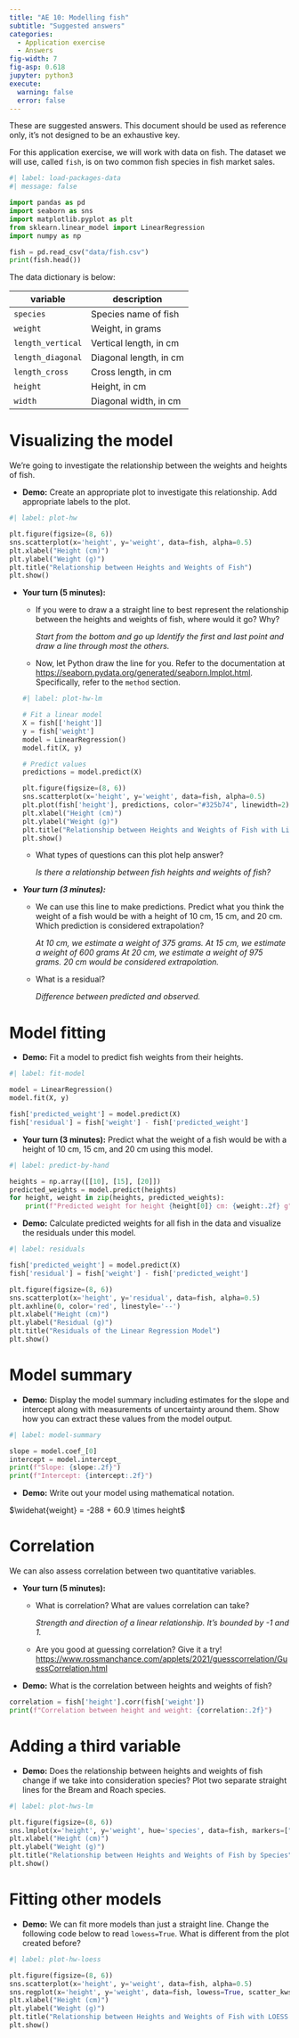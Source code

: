 ```yaml
---
title: "AE 10: Modelling fish"
subtitle: "Suggested answers"
categories: 
  - Application exercise
  - Answers
fig-width: 7
fig-asp: 0.618
jupyter: python3
execute:
  warning: false
  error: false
---
```


::: callout-important
These are suggested answers.
This document should be used as reference only, it's not designed to be an exhaustive key.
:::

For this application exercise, we will work with data on fish.
The dataset we will use, called `fish`, is on two common fish species in fish market sales.

```python
#| label: load-packages-data
#| message: false

import pandas as pd
import seaborn as sns
import matplotlib.pyplot as plt
from sklearn.linear_model import LinearRegression
import numpy as np

fish = pd.read_csv("data/fish.csv")
print(fish.head())
```

The data dictionary is below:

| **variable**      | **description**        |
|-------------------|------------------------|
| `species`         | Species name of fish   |
| `weight`          | Weight, in grams       |
| `length_vertical` | Vertical length, in cm |
| `length_diagonal` | Diagonal length, in cm |
| `length_cross`    | Cross length, in cm    |
| `height`          | Height, in cm          |
| `width`           | Diagonal width, in cm  |

# Visualizing the model

We're going to investigate the relationship between the weights and heights of fish.

-   **Demo:** Create an appropriate plot to investigate this relationship. Add appropriate labels to the plot.

```python
#| label: plot-hw

plt.figure(figsize=(8, 6))
sns.scatterplot(x='height', y='weight', data=fish, alpha=0.5)
plt.xlabel("Height (cm)")
plt.ylabel("Weight (g)")
plt.title("Relationship between Heights and Weights of Fish")
plt.show()
```

-   **Your turn (5 minutes):**

    -   If you were to draw a a straight line to best represent the relationship between the heights and weights of fish, where would it go?
        Why?

        *Start from the bottom and go up Identify the first and last point and draw a line through most the others.*

    -   Now, let Python draw the line for you.
        Refer to the documentation at <https://seaborn.pydata.org/generated/seaborn.lmplot.html>.
        Specifically, refer to the `method` section.

    ```python
    #| label: plot-hw-lm

    # Fit a linear model
    X = fish[['height']]
    y = fish['weight']
    model = LinearRegression()
    model.fit(X, y)

    # Predict values
    predictions = model.predict(X)

    plt.figure(figsize=(8, 6))
    sns.scatterplot(x='height', y='weight', data=fish, alpha=0.5)
    plt.plot(fish['height'], predictions, color="#325b74", linewidth=2)
    plt.xlabel("Height (cm)")
    plt.ylabel("Weight (g)")
    plt.title("Relationship between Heights and Weights of Fish with Linear Regression Line")
    plt.show()
    ```

    -   What types of questions can this plot help answer?

        *Is there a relationship between fish heights and weights of fish?*

-   ***Your turn (3 minutes):***

    -   We can use this line to make predictions.
        Predict what you think the weight of a fish would be with a height of 10 cm, 15 cm, and 20 cm.
        Which prediction is considered extrapolation?

        *At 10 cm, we estimate a weight of 375 grams. At 15 cm, we estimate a weight of 600 grams At 20 cm, we estimate a weight of 975 grams. 20 cm would be considered extrapolation.*

    -   What is a residual?

        *Difference between predicted and observed.*

# Model fitting

-   **Demo:** Fit a model to predict fish weights from their heights.

```python
#| label: fit-model

model = LinearRegression()
model.fit(X, y)

fish['predicted_weight'] = model.predict(X)
fish['residual'] = fish['weight'] - fish['predicted_weight']
```

-   **Your turn (3 minutes):** Predict what the weight of a fish would be with a height of 10 cm, 15 cm, and 20 cm using this model.

```python
#| label: predict-by-hand

heights = np.array([[10], [15], [20]])
predicted_weights = model.predict(heights)
for height, weight in zip(heights, predicted_weights):
    print(f"Predicted weight for height {height[0]} cm: {weight:.2f} g")
```

-   **Demo:** Calculate predicted weights for all fish in the data and visualize the residuals under this model.

```python
#| label: residuals

fish['predicted_weight'] = model.predict(X)
fish['residual'] = fish['weight'] - fish['predicted_weight']

plt.figure(figsize=(8, 6))
sns.scatterplot(x='height', y='residual', data=fish, alpha=0.5)
plt.axhline(0, color='red', linestyle='--')
plt.xlabel("Height (cm)")
plt.ylabel("Residual (g)")
plt.title("Residuals of the Linear Regression Model")
plt.show()
```

# Model summary

-   **Demo:** Display the model summary including estimates for the slope and intercept along with measurements of uncertainty around them. Show how you can extract these values from the model output.

```python
#| label: model-summary

slope = model.coef_[0]
intercept = model.intercept_
print(f"Slope: {slope:.2f}")
print(f"Intercept: {intercept:.2f}")
```

-   **Demo:** Write out your model using mathematical notation.

$\widehat{weight} = -288 + 60.9 \times height$

# Correlation

We can also assess correlation between two quantitative variables.

-   **Your turn (5 minutes):**
    -   What is correlation?
        What are values correlation can take?

        *Strength and direction of a linear relationship. It's bounded by -1 and 1.*

    -   Are you good at guessing correlation?
        Give it a try!
        <https://www.rossmanchance.com/applets/2021/guesscorrelation/GuessCorrelation.html>
-   **Demo:** What is the correlation between heights and weights of fish?

```python
correlation = fish['height'].corr(fish['weight'])
print(f"Correlation between height and weight: {correlation:.2f}")
```

# Adding a third variable

-   **Demo:** Does the relationship between heights and weights of fish change if we take into consideration species? Plot two separate straight lines for the Bream and Roach species.

```python
#| label: plot-hws-lm

plt.figure(figsize=(8, 6))
sns.lmplot(x='height', y='weight', hue='species', data=fish, markers=["o", "s"], ci=None, palette="muted", height=6, aspect=1.5)
plt.xlabel("Height (cm)")
plt.ylabel("Weight (g)")
plt.title("Relationship between Heights and Weights of Fish by Species")
plt.show()
```

# Fitting other models

-   **Demo:** We can fit more models than just a straight line. Change the following code below to read `lowess=True`. What is different from the plot created before?

```python
#| label: plot-hw-loess

plt.figure(figsize=(8, 6))
sns.scatterplot(x='height', y='weight', data=fish, alpha=0.5)
sns.regplot(x='height', y='weight', data=fish, lowess=True, scatter_kws={'s':10}, line_kws={'color':'red'})
plt.xlabel("Height (cm)")
plt.ylabel("Weight (g)")
plt.title("Relationship between Heights and Weights of Fish with LOESS Smoothing")
plt.show()
```
